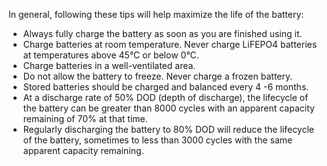 In general, following these tips will help maximize the life of the battery:

*  Always fully charge the battery as soon as you are finished using it.
*  Charge batteries at room temperature. Never charge LiFEPO4 batteries at temperatures above 45°C or below 0°C.
*  Charge batteries in a well-ventilated area.
*  Do not allow the battery to freeze. Never charge a frozen battery.
*  Stored batteries should be charged and balanced every 4 -6 months.
*  At a discharge rate of 50% DOD (depth of discharge), the lifecycle of the battery can be greater than 8000 cycles with an apparent capacity remaining of 70% at that time.
*  Regularly discharging the battery to 80% DOD will reduce the lifecycle of the battery, sometimes to less than 3000 cycles with the same apparent capacity remaining.
